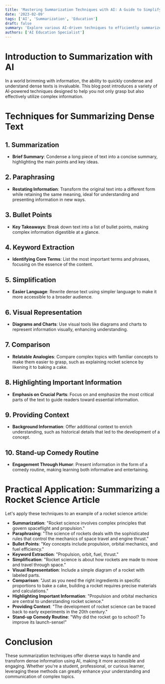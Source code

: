 ```yaml
---
title: 'Mastering Summarization Techniques with AI: A Guide to Simplifying Dense Texts'
date: '2023-02-09'
tags: ['AI', 'Summarization', 'Education']
draft: false
summary: 'Explore various AI-driven techniques to efficiently summarize and comprehend complex information, from rocket science to any dense material.'
authors: ['AI Education Specialist']
---
```


# Introduction to Summarization with AI

In a world brimming with information, the ability to quickly condense and understand dense texts is invaluable. This blog post introduces a variety of AI-powered techniques designed to help you not only grasp but also effectively utilize complex information.

# Techniques for Summarizing Dense Text

## 1. **Summarization**
   - **Brief Summary**: Condense a long piece of text into a concise summary, highlighting the main points and key ideas.

## 2. **Paraphrasing**
   - **Restating Information**: Transform the original text into a different form while retaining the same meaning, ideal for understanding and presenting information in new ways.

## 3. **Bullet Points**
   - **Key Takeaways**: Break down text into a list of bullet points, making complex information digestible at a glance.

## 4. **Keyword Extraction**
   - **Identifying Core Terms**: List the most important terms and phrases, focusing on the essence of the content.

## 5. **Simplification**
   - **Easier Language**: Rewrite dense text using simpler language to make it more accessible to a broader audience.

## 6. **Visual Representation**
   - **Diagrams and Charts**: Use visual tools like diagrams and charts to represent information visually, enhancing understanding.

## 7. **Comparison**
   - **Relatable Analogies**: Compare complex topics with familiar concepts to make them easier to grasp, such as explaining rocket science by likening it to baking a cake.

## 8. **Highlighting Important Information**
   - **Emphasis on Crucial Parts**: Focus on and emphasize the most critical parts of the text to guide readers toward essential information.

## 9. **Providing Context**
   - **Background Information**: Offer additional context to enrich understanding, such as historical details that led to the development of a concept.

## 10. **Stand-up Comedy Routine**
   - **Engagement Through Humor**: Present information in the form of a comedy routine, making learning both informative and entertaining.

# Practical Application: Summarizing a Rocket Science Article

Let's apply these techniques to an example of a rocket science article:

- **Summarization**: "Rocket science involves complex principles that govern spaceflight and propulsion."
- **Paraphrasing**: "The science of rockets deals with the sophisticated rules that control the mechanics of space travel and engine thrust."
- **Bullet Points**: "Key concepts include propulsion, orbital mechanics, and fuel efficiency."
- **Keyword Extraction**: "Propulsion, orbit, fuel, thrust."
- **Simplification**: "Rocket science is about how rockets are made to move and travel through space."
- **Visual Representation**: Include a simple diagram of a rocket with labeled parts.
- **Comparison**: "Just as you need the right ingredients in specific proportions to bake a cake, building a rocket requires precise materials and calculations."
- **Highlighting Important Information**: "Propulsion and orbital mechanics are central to understanding rocket science."
- **Providing Context**: "The development of rocket science can be traced back to early experiments in the 20th century."
- **Stand-up Comedy Routine**: "Why did the rocket go to school? To improve its launch-sense!"

# Conclusion

These summarization techniques offer diverse ways to handle and transform dense information using AI, making it more accessible and engaging. Whether you're a student, professional, or curious learner, leveraging these methods can greatly enhance your understanding and communication of complex topics.
